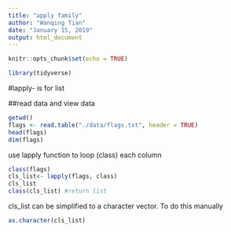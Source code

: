 ```yaml
---
title: "apply family"
author: "Wanqing Tian"
date: "January 15, 2019"
output: html_document
---
```


```r
knitr::opts_chunk$set(echo = TRUE)
```

```r
library(tidyverse)
```

#lapply- is for list

##read data and view data
```r
getwd()
flags <- read.table("./data/flags.txt", header = TRUE)
head(flags)
dim(flags)

```

use lapply function to loop (class) each column

```r
class(flags)
cls_list<- lapply(flags, class) 
cls_list
class(cls_list) #return list

```
cls_list can be simplified to a character vector. To do this manually\

```r
as.character(cls_list)
```


